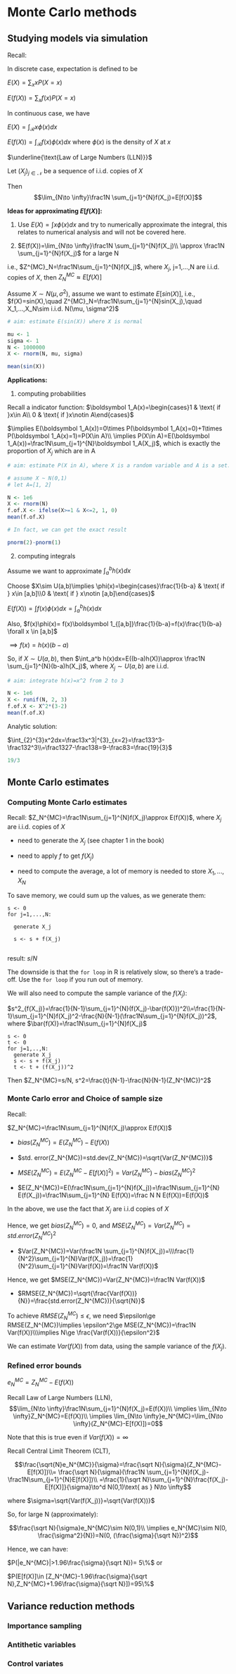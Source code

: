 # Monte Carlo methods

## Studying models via simulation

Recall: 

:::{.definition}

In discrete case, expectation is defined to be 

$E(X)=\sum_x xP(X=x)$

$E(f(X))=\sum_x f(x)P(X=x)$

In continuous case, we have

$E(X)=\int_{\mathcal R}x\phi(x)dx$

$E(f(X))=\int_{\mathcal R}f(x)\phi(x)dx$ where $\phi(x)$ is the density of $X$ at $x$

:::

$\underline{\text{Law of Large Numbers (LLN)}}$

Let $(X_j)_{j\in \mathcal N}$ be a sequence of i.i.d. copies of $X$

Then $$\lim_{N\to \infty}\frac1N \sum_{j=1}^{N}f(X_j)=E[f(X)]$$


**Ideas for approximating $E[f(X)]$:**

1. Use $E(X)=\int x\phi(x)dx$ and try to numerically approximate the integral, this relates to numerical analysis and will not be covered here.

2. $E(f(X))=\lim_{N\to \infty}\frac1N \sum_{j=1}^{N}f(X_j)\\ \approx \frac1N \sum_{j=1}^{N}f(X_j)$ for a large N

i.e., $Z^{MC}_N=\frac1N\sum_{j=1}^{N}f(X_j)$, where $X_j$, j=1,...,N are i.i.d. copies of $X$, then $Z^{MC}_N\approx E[f(X)]$

:::{.example}

Assume $X\sim N(\mu, \sigma^2)$, assume we want to estimate $E[sin(X)]$, i.e., $f(X)=sin(X),\quad Z^{MC}_N=\frac1N\sum_{j=1}^{N}sin(X_j),\quad X_1,...,X_N\sim i.i.d. N(\mu, \sigma^2)$

```r
# aim: estimate E(sin(X)) where X is normal

mu <- 1
sigma <- 1
N <- 1000000
X <- rnorm(N, mu, sigma)

mean(sin(X))
```



:::


**Applications:**

1. computing probabilities

Recall a indicator function: $\boldsymbol 1_A(x)=\begin{cases}1 & \text{ if }x\in A\\ 0 & \text{ if }x\notin A\end{cases}$

$\implies E(\boldsymbol 1_A(x))=0\times P(\boldsymbol 1_A(x)=0)+1\times P(\boldsymbol 1_A(x)=1)=P(X\in A)\\ \implies P(X\in A)=E(\boldsymbol 1_A(x))=\frac1N\sum_{j=1}^{N}\boldsymbol 1_A(X_j)$, which is exactly the proportion of $X_j$ which are in A

```r
# aim: estimate P(X in A), where X is a random variable and A is a set.

# assume X ~ N(0,1)
# let A=[1, 2]

N <- 1e6
X <- rnorm(N)
f.of.X <- ifelse(X>=1 & X<=2, 1, 0)
mean(f.of.X)
```

```r
# In fact, we can get the exact result

pnorm(2)-pnorm(1)
```


2. computing integrals

Assume we want to approximate $\int_{a}^{b}h(x)dx$

Choose $X\sim U(a,b)\implies \phi(x)=\begin{cases}\frac{1}{b-a} & \text{ if } x\in [a,b]\\0 & \text{ if } x\notin [a,b]\end{cases}$

$E(f(X))=\int f(x)\phi(x)dx=\int_a^b h(x)dx$

Also, $f(x)\phi(x)= f(x)\boldsymbol 1_{[a,b]}\frac{1}{b-a}=f(x)\frac{1}{b-a} \forall x \in [a,b]$

$\implies f(x)=h(x)(b-a)$

So, if $X\sim U(a,b)$, then $\int_a^b h(x)dx=E((b-a)h(X))\approx \frac1N \sum_{j=1}^{N}(b-a)h(X_j)$, where $X_j\sim U(a,b)$ are i.i.d.

```r
# aim: integrate h(x)=x^2 from 2 to 3

N <- 1e6
X <- runif(N, 2, 3)
f.of.X <- X^2*(3-2)
mean(f.of.X)

```

Analytic solution:

$\int_{2}^{3}x^2dx=\frac13x^3|^{3}_{x=2}=\frac133^3-\frac132^3\\=\frac1327-\frac138=9-\frac83=\frac{19}{3}$

```r
19/3
```


## Monte Carlo estimates

### Computing Monte Carlo estimates

Recall: $Z_N^{MC}=\frac1N\sum_{j=1}^{N}f(X_j)\approx E(f(X))$, where $X_j$ are i.i.d. copies of $X$

- need to generate the $X_j$ (see chapter 1 in the book)

- need to apply $f$ to get $f(X_j)$

- need to compute the average, a lot of memory is needed to store $X_1,...,X_N$

To save memory, we could sum up the values, as we generate them:

```
s <- 0
for j=1,...,N:

  generate X_j
  
  s <- s + f(X_j)
 
```

result: $s/N$

The downside is that the `for loop` in R is relatively slow, so there's a trade-off. Use the `for loop` if you run out of memory.

We will also need to compute the sample variance of the $f(X_j):$

$s^2_{f(X_j)}=\frac{1}{N-1}\sum_{j=1}^{N}(f(X_j)-\bar{f(X)})^2\\=\frac{1}{N-1}\sum_{j=1}^{N}f(X_j)^2-\frac{N}{N-1}(\frac1N\sum_{j=1}^{N}f(X_j))^2$, where $\bar{f(X)}=\frac1N\sum_{j=1}^{N}f(X_j)$

```
s <- 0
t <- 0
for j=1,..,N:
  generate X_j
  s <- s + f(X_j)
  t <- t + (f(X_j))^2
```

Then $Z_N^{MC}=s/N, s^2=\frac{t}{N-1}-\frac{N}{N-1}(Z_N^{MC})^2$


### Monte Carlo error and Choice of sample size

Recall:

$Z_N^{MC}=\frac1N\sum_{j=1}^{N}f(X_j)\approx E(f(X))$

- $bias(Z_N^{MC})=E(Z_N^{MC})-E(f(X))$

- $std. error(Z_N^{MC})=std.dev(Z_N^{MC})=\sqrt{Var(Z_N^{MC})}$

- $MSE(Z_N^{MC})=E(Z_N^{MC}-E[f(X)]^2)=Var(Z_N^{MC})-bias(Z_N^{MC})^2$

- $E(Z_N^{MC})=E(\frac1N\sum_{j=1}^{N}f(X_j))=\frac1N\sum_{j=1}^{N} E(f(X_j))=\frac1N\sum_{j=1}^{N} E(f(X))=\frac N N E(f(X))=E(f(X))$

In the above, we use the fact that $X_j$ are i.i.d copies of $X$

Hence, we get $bias(Z_N^{MC})=0$, and $MSE(Z_N^{MC})=Var(Z_N^{MC})=std. error(Z_N^{MC})^2$

- $Var(Z_N^{MC})=Var(\frac1N \sum_{j=1}^{N}f(X_j))=\\\frac{1}{N^2}\sum_{j=1}^{N}Var(f(X_j))=\frac{1}{N^2}\sum_{j=1}^{N}Var(f(X))=\frac1N Var(f(X))$

Hence, we get $MSE(Z_N^{MC})=Var(Z_N^{MC})=\frac1N Var(f(X))$

- $RMSE(Z_N^{MC})=\sqrt{\frac{Var(f(X))}{N}}=\frac{std.error(Z_N^{MC})}{\sqrt{N}}$


To achieve $RMSE(Z_N^{MC})\le \epsilon$, we need $\epsilon\ge RMSE(Z_N^{MC})\implies \epsilon^2\ge MSE(Z_N^{MC})=\frac1N Var(f(X))\\\implies N\ge \frac{Var(f(X))}{\epsilon^2}$

We can estimate $Var(f(X))$ from data, using the sample variance of the $f(X_j)$.

### Refined error bounds

$e_N^{MC}=Z_N^{MC}-E(f(X))$

Recall Law of Large Numbers (LLN), $$\lim_{N\to \infty}\frac1N\sum_{j=1}^{N}f(X_j)=E(f(X))\\ \implies \lim_{N\to \infty}Z_N^{MC}=E(f(X))\\ \implies \lim_{N\to \infty}e_N^{MC}=\lim_{N\to \infty}(Z_N^{MC}-E[f(X)])=0$$

Note that this is true even if $Var(f(X))=\infty$

Recall Central Limit Theorem (CLT),

$$\frac{\sqrt{N}e_N^{MC}}{\sigma}=\frac{\sqrt N}{\sigma}(Z_N^{MC}-E[f(X)])\\=
\frac{\sqrt N}{\sigma}(\frac1N \sum_{j=1}^{N}f(X_j)-\frac1N\sum_{j=1}^{N}E[f(X)])\\
=\frac{1}{\sqrt N}\sum_{j=1}^{N}\frac{f(X_j)-E[f(X)]}{\sigma}\to^d N(0,1)\text{ as } N\to \infty$$

where $\sigma=\sqrt{Var(f(X_j))}=\sqrt{Var(f(X))}$

So, for large N (approximately):

$$\frac{\sqrt N}{\sigma}e_N^{MC}\sim N(0,1)\\
\implies e_N^{MC}\sim N(0, \frac{\sigma^2}{N})=N(0, (\frac{\sigma}{\sqrt N})^2)$$

Hence, we can have:

$P(|e_N^{MC}|>1.96\frac{\sigma}{\sqrt N})= 5\%$ or

$P(E[f(X)]\in [Z_N^{MC}-1.96\frac{\sigma}{\sqrt N},Z_N^{MC}+1.96\frac{\sigma}{\sqrt N}])=95\%$



## Variance reduction methods

### Importance sampling

### Antithetic variables

### Control variates
